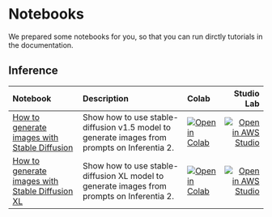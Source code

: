<!---
Copyright 2023 The HuggingFace Team. All rights reserved.

Licensed under the Apache License, Version 2.0 (the "License");
you may not use this file except in compliance with the License.
You may obtain a copy of the License at

    http://www.apache.org/licenses/LICENSE-2.0

Unless required by applicable law or agreed to in writing, software
distributed under the License is distributed on an "AS IS" BASIS,
WITHOUT WARRANTIES OR CONDITIONS OF ANY KIND, either express or implied.
See the License for the specific language governing permissions and
limitations under the License.
-->

# Notebooks

We prepared some notebooks for you, so that you can run dirctly tutorials in the documentation.

## Inference

| Notebook                                                                                                                                                                               | Description                                                                                                                                                                       |  Colab                                                                                                                                                                                                                    |        Studio Lab                                                                                                                                                                                                       |
|:---------------------------------------------------------------------------------------------------------------------------------------------------------------------------------------|:----------------------------------------------------------------------------------------------------------------------------------------------------------------------------------|:--------------------------------------------------------------------------------------------------------------------------------------------------------------------------------------------------------------------------|------------------------------------------------------------------------------------------------------------------------------------------------------------------------------------------------------------------------:|
| [How to generate images with Stable Diffusion](https://github.com/huggingface/optimum-neuron/blob/main/notebooks/stable-diffusion/stable-diffusion-txt2img.ipynb)                      | Show how to use stable-diffusion v1.5 model to generate images from prompts on Inferentia 2.                                                                                      |  [![Open in Colab](https://colab.research.google.com/assets/colab-badge.svg)](https://colab.research.google.com/github/huggingface/optimum-neuron/blob/main/notebooks/stable-diffusion/stable-diffusion-txt2img.ipynb)    | [![Open in AWS Studio](https://studiolab.sagemaker.aws/studiolab.svg)](https://studiolab.sagemaker.aws/import/github/huggingface/optimum-neuron/blob/main/notebooks/stable-diffusion/stable-diffusion-txt2img.ipynb)    |
| [How to generate images with Stable Diffusion XL](https://github.com/huggingface/optimum-neuron/blob/main/notebooks/stable-diffusion/stable-diffusion-xl-txt2img.ipynb)                | Show how to use stable-diffusion XL model to generate images from prompts on Inferentia 2.                                                                                        |  [![Open in Colab](https://colab.research.google.com/assets/colab-badge.svg)](https://colab.research.google.com/github/huggingface/optimum-neuron/blob/main/notebooks/stable-diffusion/stable-diffusion-xl-txt2img.ipynb) | [![Open in AWS Studio](https://studiolab.sagemaker.aws/studiolab.svg)](https://studiolab.sagemaker.aws/import/github/huggingface/optimum-neuron/blob/main/notebooks/stable-diffusion/stable-diffusion-xl-txt2img.ipynb) |